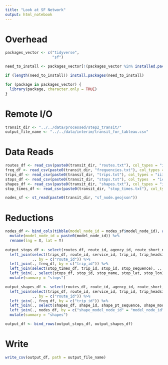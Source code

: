 ```yaml
---
title: "Look at SF Network"
output: html_notebook
---
```


# Overhead
```r
packages_vector <- c("tidyverse",
                     "sf")

need_to_install <- packages_vector[!(packages_vector %in% installed.packages()[,"Package"])]

if (length(need_to_install)) install.packages(need_to_install)

for (package in packages_vector) {
  library(package, character.only = TRUE)
}

```

# Remote I/O
```r
transit_dir <- "../../data/processed/step2_transit/"
output_file_name <- "../../data/interim/transit_for_tableau.csv"
```

# Data Reads
```r
routes_df <- read_csv(paste0(transit_dir, "routes.txt"), col_types = "icccciccc")
freq_df <- read_csv(paste0(transit_dir, "frequencies.txt"), col_types = "iitt")
trips_df <- read_csv(paste0(transit_dir, "trips.txt"), col_types = "iiiciii")
stops_df <- read_csv(paste0(transit_dir, "stops.txt"), col_types  = "iccddicccc")
shapes_df <- read_csv(paste0(transit_dir, "shapes.txt"), col_types = "iiccc")
stop_times_df <- read_csv(paste0(transit_dir, "stop_times.txt"), col_types = "ittiicccn")

nodes_sf <- st_read(paste0(transit_dir, "sf_node.geojson"))
```

# Reductions
```r
nodes_df <- bind_cols(tibble(model_node_id = nodes_sf$model_node_id), as_tibble(st_coordinates(nodes_sf))) %>%
  mutate(model_node_id = paste0(model_node_id)) %>%
  rename(lng = X, lat = Y)
  
output_stops_df <- select(routes_df, route_id, agency_id, route_short_name, route_long_name) %>%
  left_join(select(trips_df, route_id, service_id, trip_id, trip_headsign, direction_id, shape_id),
            ., by = c("route_id")) %>%
  left_join(., freq_df, by = c("trip_id")) %>%
  left_join(select(stop_times_df, trip_id, stop_id, stop_sequence), ., by = c("trip_id")) %>%
  left_join(., select(stops_df, stop_id, stop_name, stop_lat, stop_lon), by = c("stop_id")) %>%
  mutate(summary = "stops")

output_shapes_df <- select(routes_df, route_id, agency_id, route_short_name, route_long_name) %>%
  left_join(select(trips_df, route_id, service_id, trip_id, trip_headsign, direction_id, shape_id),
            ., by = c("route_id")) %>%
  left_join(., freq_df, by = c("trip_id")) %>%
  left_join(., select(shapes_df, shape_id, shape_pt_sequence, shape_model_node_id), by = c("shape_id")) %>%
  left_join(., nodes_df, by = c("shape_model_node_id" = "model_node_id")) %>%
  mutate(summary = "shapes")

output_df <- bind_rows(output_stops_df, output_shapes_df)

```

# Write
```r
write_csv(output_df, path = output_file_name)
```

